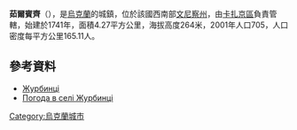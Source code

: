 {{coord|49|39|11|N|28|57|25|E|scale:30000|display=title}}

'''茹爾賓齊'''（{{lang-uk|Журбинці}}），是[[烏克蘭|烏克蘭]]的城鎮，位於該國西南部[[文尼察州|文尼察州]]，由[[卡扎京區|卡扎京區]]負責管轄，始建於1741年，面積4.27平方公里，海拔高度264米，2001年人口705，人口密度每平方公里165.11人。

==參考資料==
* [http://w1.c1.rada.gov.ua/pls/z7502/A005?rdat1=19.11.2012&rf7571=2002 Журбинці]{{dead link|date=2018年4月 |bot=InternetArchiveBot |fix-attempted=yes }}
* [http://weather.in.ua/ua/vinnickaja/7985 Погода в селі Журбинці] {{Wayback|url=http://weather.in.ua/ua/vinnickaja/7985 |date=20111220054206 }}

{{Ukraine-geo-stub}}
[[Category:烏克蘭城市|Category:烏克蘭城市]]